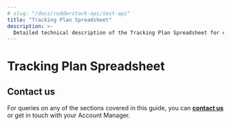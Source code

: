 ```yaml
---
# slug: "/docs/rudderstack-api/test-api"
title: "Tracking Plan Spreadsheet"
description: >-
  Detailed technical description of the Tracking Plan Spreadsheet for configuring your Tracking Plan.
---
```


# Tracking Plan Spreadsheet




## Contact us

For queries on any of the sections covered in this guide, you can [**contact us**](mailto:%20docs@rudderstack.com) or get in touch with your Account Manager.

